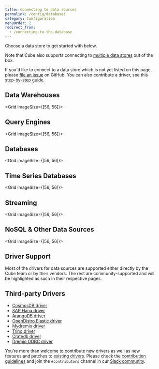 ```yaml
---
title: Connecting to data sources
permalink: /config/databases
category: Configuration
menuOrder: 2
redirect_from:
  - /connecting-to-the-database
---
```


Choose a data store to get started with below.

Note that Cube also supports connecting to [multiple data
stores][ref-config-multi-data-src] out of the box.

<InfoBox>

  If you'd like to connect to a data store which is not yet listed on this page,
  please [file an issue](https://github.com/cube-js/cube/issues) on
  GitHub. You can also contribute a driver, see this [step-by-step guide](https://github.com/cube-js/cube/blob/master/CONTRIBUTING.md#implementing-driver).

</InfoBox>

## Data Warehouses

<Grid imageSize={[56, 56]}>
  <GridItem
    url="databases/aws-redshift"
    imageUrl="https://static.cube.dev/icons/redshift.svg"
    title="Amazon Redshift"
  />
  <GridItem
    url="databases/google-bigquery"
    imageUrl="https://static.cube.dev/icons/bigquery.svg"
    title="Google BigQuery"
  />
  <GridItem
    url="databases/snowflake"
    imageUrl="https://static.cube.dev/icons/snowflake.svg"
    title="Snowflake"
  />
  <GridItem
    url="databases/databricks/jdbc"
    imageUrl="https://static.cube.dev/icons/databricks.svg"
    title="Databricks"
  />
  <GridItem
    url="databases/clickhouse"
    imageUrl="https://static.cube.dev/icons/clickhouse.svg"
    title="ClickHouse"
  />
  <GridItem
    url="databases/firebolt"
    imageUrl="https://static.cube.dev/icons/firebolt.svg"
    title="Firebolt"
  />
</Grid>

## Query Engines

<Grid imageSize={[56, 56]}>
  <GridItem
    url="databases/aws-athena"
    imageUrl="https://static.cube.dev/icons/athena.svg"
    title="Amazon Athena"
  />
  <GridItem
    url="databases/hive-sparksql"
    imageUrl="https://static.cube.dev/icons/hive.svg"
    title="Hive/SparkSQL"
  />
  <GridItem
    url="databases/presto"
    imageUrl="https://static.cube.dev/icons/presto.svg"
    title="Presto"
  />
  <GridItem
    url="databases/trino"
    imageUrl="https://static.cube.dev/icons/trino.svg"
    title="Trino"
  />
</Grid>

## Databases

<Grid imageSize={[56, 56]}>
  <GridItem
    url="databases/postgres"
    imageUrl="https://static.cube.dev/icons/postgres.svg"
    title="Postgres"
  />
  <GridItem
    url="databases/mssql"
    imageUrl="https://static.cube.dev/icons/ms-sql.svg"
    title="MS SQL"
  />
  <GridItem
    url="databases/mysql"
    imageUrl="https://static.cube.dev/icons/mysql.svg"
    title="MySQL"
  />
  <GridItem
    url="databases/oracle"
    imageUrl="https://static.cube.dev/icons/oracle.svg"
    title="Oracle"
  />
  <GridItem
    url="databases/sqlite"
    imageUrl="https://static.cube.dev/icons/sqlite.svg"
    title="SQLite"
  />
  <GridItem
    url="databases/singlestore"
    imageUrl="https://seeklogo.com/images/S/singlestore-logo-CBD32FECEE-seeklogo.com.png"
    title="SingleStore"
  />
</Grid>

## Time Series Databases

<Grid imageSize={[56, 56]}>
  <GridItem
    url="databases/questdb"
    imageUrl="https://static.cube.dev/icons/questdb.svg"
    title="QuestDB"
  />
</Grid>

## Streaming

<Grid imageSize={[56, 56]}>
  <GridItem
    url="databases/ksqldb"
    imageUrl="https://static.cube.dev/icons/ksql.svg"
    title="ksqlDB"
  />
  <GridItem
    url="databases/materialize"
    imageUrl="https://static.cube.dev/icons/materialize.svg"
    title="Materialize"
  />
</Grid>

## NoSQL & Other Data Sources

<Grid imageSize={[56, 56]}>
  <GridItem
    url="databases/elasticsearch"
    imageUrl="https://static.cube.dev/icons/elasticsearch.svg"
    title="Elasticsearch"
  />
  <GridItem
    url="databases/mongodb"
    imageUrl="https://static.cube.dev/icons/mongo.svg"
    title="MongoDB"
  />
  <GridItem
    url="databases/druid"
    imageUrl="https://static.cube.dev/icons/druid.svg"
    title="Druid"
  />
</Grid>

## Driver Support

Most of the drivers for data sources are supported either directly by the Cube
team or by their vendors. The rest are community-supported and will be
highlighted as such in their respective pages.

## Third-party Drivers

- [CosmosDB driver](https://www.npmjs.com/package/cosmosdb-cubejs-driver)
- [SAP Hana driver](https://www.npmjs.com/package/cubejs-hana-driver)
- [ArangoDB driver](https://www.npmjs.com/package/arangodb-cubejs-driver)
- [OpenDistro Elastic driver](https://www.npmjs.com/package/opendistro-cubejs-driver)
- [Mydremio driver](https://www.npmjs.com/package/mydremio-cubejs-driver)
- [Trino driver](https://www.npmjs.com/package/trino-cubejs-driver)
- [Cratedb driver](https://www.npmjs.com/package/cratedb-cubejs-driver)
- [Dremio ODBC driver](https://www.npmjs.com/package/dremio-odbc-cubejs-driver)

You're more than welcome to contribute new drivers as well as new features and
patches to
[existing drivers](https://github.com/cube-js/cube/tree/master/packages). Please
check the
[contribution guidelines](https://github.com/cube-js/cube/blob/master/CONTRIBUTING.md#contributing-database-drivers)
and join the `#contributors` channel in our
[Slack community](https://slack.cube.dev).

[ref-config-multi-data-src]: /config/multiple-data-sources

